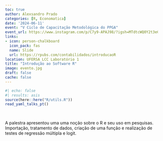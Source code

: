 ```yaml
---
toc: true
author: Alexsandro Prado
categories: [R, Economatica]
date: '2024-06-11'
event: "V Ciclo de Capacitação Metodológica do PPGA"
event_url: https://www.instagram.com/p/C7y9-APAJ98/?igsh=MTdtcWQ0Y2t3eG02bQ==
links:
- icon: person-chalkboard
  icon_pack: fas
  name: Slide
  url: https://rpubs.com/contabilidados/introducaoR
location: UFERSA LCC Laboratório 1
title: "Introdução ao Software R"
image: evento.jpg
draft: false
cache: false
---
```


```r
#| echo: false
#| results: asis
source(here::here("R/utils.R"))
read_yaml_talks_pt()
```

<br>

A palestra apresentou uma uma noção sobre o R e seu uso em pesquisas.
Importação, tratamento de dados, criação de uma função e realização de testes de regressão múltipla e logit.
